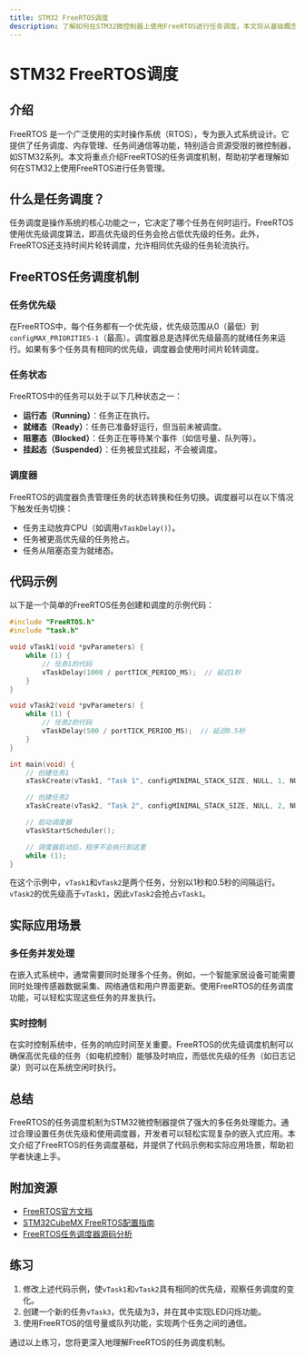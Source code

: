 ```yaml
---
title: STM32 FreeRTOS调度
description: 了解如何在STM32微控制器上使用FreeRTOS进行任务调度。本文将从基础概念入手，逐步讲解FreeRTOS的任务调度机制，并提供实际代码示例和应用场景。
---
```


# STM32 FreeRTOS调度

## 介绍

FreeRTOS 是一个广泛使用的实时操作系统（RTOS），专为嵌入式系统设计。它提供了任务调度、内存管理、任务间通信等功能，特别适合资源受限的微控制器，如STM32系列。本文将重点介绍FreeRTOS的任务调度机制，帮助初学者理解如何在STM32上使用FreeRTOS进行任务管理。

## 什么是任务调度？

任务调度是操作系统的核心功能之一，它决定了哪个任务在何时运行。FreeRTOS使用优先级调度算法，即高优先级的任务会抢占低优先级的任务。此外，FreeRTOS还支持时间片轮转调度，允许相同优先级的任务轮流执行。

## FreeRTOS任务调度机制

### 任务优先级

在FreeRTOS中，每个任务都有一个优先级，优先级范围从0（最低）到`configMAX_PRIORITIES-1`（最高）。调度器总是选择优先级最高的就绪任务来运行。如果有多个任务具有相同的优先级，调度器会使用时间片轮转调度。

### 任务状态

FreeRTOS中的任务可以处于以下几种状态之一：

- **运行态（Running）**：任务正在执行。
- **就绪态（Ready）**：任务已准备好运行，但当前未被调度。
- **阻塞态（Blocked）**：任务正在等待某个事件（如信号量、队列等）。
- **挂起态（Suspended）**：任务被显式挂起，不会被调度。

### 调度器

FreeRTOS的调度器负责管理任务的状态转换和任务切换。调度器可以在以下情况下触发任务切换：

- 任务主动放弃CPU（如调用`vTaskDelay()`）。
- 任务被更高优先级的任务抢占。
- 任务从阻塞态变为就绪态。

## 代码示例

以下是一个简单的FreeRTOS任务创建和调度的示例代码：

```c
#include "FreeRTOS.h"
#include "task.h"

void vTask1(void *pvParameters) {
    while (1) {
        // 任务1的代码
        vTaskDelay(1000 / portTICK_PERIOD_MS);  // 延迟1秒
    }
}

void vTask2(void *pvParameters) {
    while (1) {
        // 任务2的代码
        vTaskDelay(500 / portTICK_PERIOD_MS);  // 延迟0.5秒
    }
}

int main(void) {
    // 创建任务1
    xTaskCreate(vTask1, "Task 1", configMINIMAL_STACK_SIZE, NULL, 1, NULL);

    // 创建任务2
    xTaskCreate(vTask2, "Task 2", configMINIMAL_STACK_SIZE, NULL, 2, NULL);

    // 启动调度器
    vTaskStartScheduler();

    // 调度器启动后，程序不会执行到这里
    while (1);
}
```

在这个示例中，`vTask1`和`vTask2`是两个任务，分别以1秒和0.5秒的间隔运行。`vTask2`的优先级高于`vTask1`，因此`vTask2`会抢占`vTask1`。

## 实际应用场景

### 多任务并发处理

在嵌入式系统中，通常需要同时处理多个任务。例如，一个智能家居设备可能需要同时处理传感器数据采集、网络通信和用户界面更新。使用FreeRTOS的任务调度功能，可以轻松实现这些任务的并发执行。

### 实时控制

在实时控制系统中，任务的响应时间至关重要。FreeRTOS的优先级调度机制可以确保高优先级的任务（如电机控制）能够及时响应，而低优先级的任务（如日志记录）则可以在系统空闲时执行。

## 总结

FreeRTOS的任务调度机制为STM32微控制器提供了强大的多任务处理能力。通过合理设置任务优先级和使用调度器，开发者可以轻松实现复杂的嵌入式应用。本文介绍了FreeRTOS的任务调度基础，并提供了代码示例和实际应用场景，帮助初学者快速上手。

## 附加资源

- [FreeRTOS官方文档](https://www.freertos.org/Documentation/RTOS_book.html)
- [STM32CubeMX FreeRTOS配置指南](https://www.st.com/resource/en/user_manual/dm00105259.pdf)
- [FreeRTOS任务调度器源码分析](https://www.freertos.org/implementation/a00005.html)

## 练习

1. 修改上述代码示例，使`vTask1`和`vTask2`具有相同的优先级，观察任务调度的变化。
2. 创建一个新的任务`vTask3`，优先级为3，并在其中实现LED闪烁功能。
3. 使用FreeRTOS的信号量或队列功能，实现两个任务之间的通信。

通过以上练习，您将更深入地理解FreeRTOS的任务调度机制。